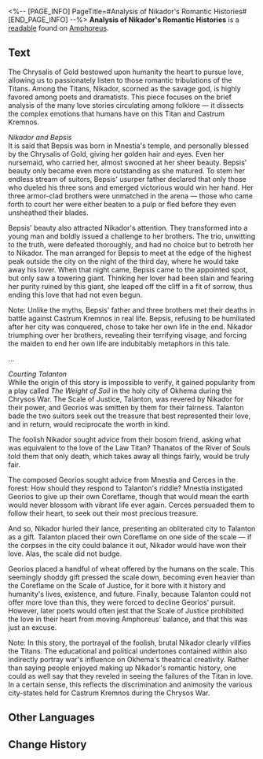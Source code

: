 <%-- [PAGE_INFO]
PageTitle=#Analysis of Nikador's Romantic Histories#
[END_PAGE_INFO] --%>
{{Readable Infobox
|id           = 439
|partIds      = 190741
|title        = 
|image        = Item Analysis of Nikador's Romantic Histories.png
|world        = Amphoreus
|parts        = 1
|author       = <!--to be added-->
|description  = An analysis of myths related to Nikador, expounding on the background and reasons why the common folk made up tales of love for the Strife Titan.
|part1        = Analysis of Nikador's Romantic Histories
|source1      = {{cx|Source missing}}
|characters   = 
|factions     = 
}}
'''Analysis of Nikador's Romantic Histories''' is a [[readable]] found on [[Amphoreus]].
<!--
==Location==
{{Map Embed|<map name>|<marker id>}}
-->
==Text==
The Chrysalis of Gold bestowed upon humanity the heart to pursue love, allowing us to passionately listen to those romantic tribulations of the Titans. Among the Titans, Nikador, scorned as the savage god, is highly favored among poets and dramatists. This piece focuses on the brief analysis of the many love stories circulating among folklore &mdash; it dissects the complex emotions that humans have on this Titan and Castrum Kremnos.

''Nikador and Bepsis''<br />It is said that Bepsis was born in Mnestia's temple, and personally blessed by the Chrysalis of Gold, giving her golden hair and eyes. Even her nursemaid, who carried her, almost swooned at her sheer beauty. Bepsis' beauty only became even more outstanding as she matured. To stem her endless stream of suitors, Bepsis' usurper father declared that only those who dueled his three sons and emerged victorious would win her hand. Her three armor-clad brothers were unmatched in the arena &mdash; those who came forth to court her were either beaten to a pulp or fled before they even unsheathed their blades.

Bepsis' beauty also attracted Nikador's attention. They transformed into a young man and boldly issued a challenge to her brothers. The trio, unwitting to the truth, were defeated thoroughly, and had no choice but to betroth her to Nikador. The man arranged for Bepsis to meet at the edge of the highest peak outside the city on the night of the third day, where he would take away his lover. When that night came, Bepsis came to the appointed spot, but only saw a towering giant. Thinking her lover had been slain and fearing her purity ruined by this giant, she leaped off the cliff in a fit of sorrow, thus ending this love that had not even begun.

Note: Unlike the myths, Bepsis' father and three brothers met their deaths in battle against Castrum Kremnos in real life. Bepsis, refusing to be humiliated after her city was conquered, chose to take her own life in the end. Nikador triumphing over her brothers, revealing their terrifying visage, and forcing the maiden to end her own life are indubitably metaphors in this tale.

...

''Courting Talanton''<br />While the origin of this story is impossible to verify, it gained popularity from a play called ''The Weight of Soil'' in the holy city of Okhema during the Chrysos War. The Scale of Justice, Talanton, was revered by Nikador for their power, and Georios was smitten by them for their fairness. Talanton bade the two suitors seek out the treasure that best represented their love, and in return, would reciprocate the worth in kind.

The foolish Nikador sought advice from their bosom friend, asking what was equivalent to the love of the Law Titan? Thanatos of the River of Souls told them that only death, which takes away all things fairly, would be truly fair.

The composed Georios sought advice from Mnestia and Cerces in the forest: How should they respond to Talanton's riddle? Mnestia instigated Georios to give up their own Coreflame, though that would mean the earth would never blossom with vibrant life ever again. Cerces persuaded them to follow their heart, to seek out their most precious treasure.

And so, Nikador hurled their lance, presenting an obliterated city to Talanton as a gift. Talanton placed their own Coreflame on one side of the scale &mdash; if the corpses in the city could balance it out, Nikador would have won their love. Alas, the scale did not budge.

Georios placed a handful of wheat offered by the humans on the scale. This seemingly shoddy gift pressed the scale down, becoming even heavier than the Coreflame on the Scale of Justice, for it bore with it history and humanity's lives, existence, and future. Finally, because Talanton could not offer more love than this, they were forced to decline Georios' pursuit. However, later poets would often jest that the Scale of Justice prohibited the love in their heart from moving Amphoreus' balance, and that this was just an excuse.

Note: In this story, the portrayal of the foolish, brutal Nikador clearly vilifies the Titans. The educational and political undertones contained within also indirectly portray war's influence on Okhema's theatrical creativity. Rather than saying people enjoyed making up Nikador's romantic history, one could as well say that they reveled in seeing the failures of the Titan in love. In a certain sense, this reflects the discrimination and animosity the various city-states held for Castrum Kremnos during the Chrysos War.

<!--
==Trivia==
* 
-->
==Other Languages==
{{Other Languages
|en   = Analysis of Nikador's Romantic Histories
|zhs  = 尼卡多利情史辨析
|zht  = 尼卡多利情史辨析
|ja   = ニカドリー恋物語の分析
|ko   = 니카도르의 연애사 분석
|es   = Análisis de las historias románticas de Nikador
|fr   = Analyse des histoires romantiques de Nikador
|ru   = Исследование мифов о возлюбленных и союзниках Никадора
|th   = วิเคราะห์ ประวัติความรักของ Nikador
|vi   = Phân Tích Tình Sử Của Nikador
|de   = Analyse zu Nikadors romantischen Geschichten
|id   = Analisis Kisah Cinta Nikador
|pt   = Análise dos Relatos Românticos de Nikador
}}

==Change History==
{{Change History|3.0}}
